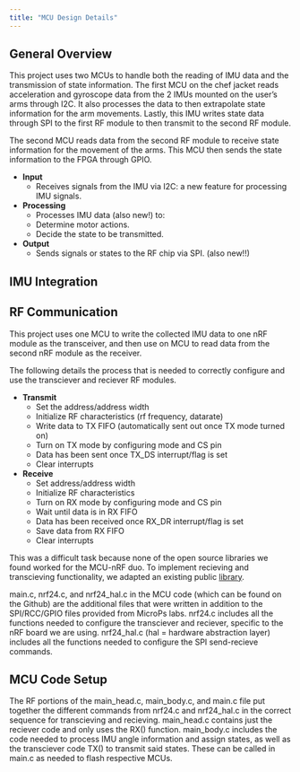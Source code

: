 ```yaml
---
title: "MCU Design Details"
---
```


## General Overview
This project uses two MCUs to handle both the reading of IMU data and the transmission of state information. The first MCU on the chef jacket reads acceleration and gyroscope data from the 2 IMUs mounted on the user’s arms through I2C. It also processes the data to then extrapolate state information for the arm movements. Lastly, this IMU writes state data through SPI to the first RF module to then transmit to the second RF module. 

The second MCU reads data from the second RF module to receive state information for the movement of the arms. This MCU then sends the state information to the FPGA through GPIO.

- **Input**
  - Receives signals from the IMU via I2C:  a new feature for processing IMU signals.

- **Processing**
    - Processes IMU data (also new!) to:
    - Determine motor actions. 
    - Decide the state to be transmitted.

- **Output**
  - Sends signals or states to the RF chip via SPI. (also new!!)

## IMU Integration

## RF Communication 
This project uses one MCU to write the collected IMU data to one nRF module as the transceiver, and then use on MCU to read data from the second nRF module as the receiver.

The following details the process that is needed to correctly configure and use the transciever and reciever RF modules.

- **Transmit**
	-	Set the address/address width
	-	Initialize RF characteristics (rf frequency, datarate)
	-	Write data to TX FIFO (automatically sent out once TX mode turned on)
	-	Turn on TX mode by configuring mode and CS pin
	-	Data has been sent once TX_DS interrupt/flag is set
	-	Clear interrupts

- **Receive**
	-	Set address/address width
	-	Initialize RF characteristics
	-	Turn on RX mode by configuring mode and CS pin
	-	Wait until data is in RX FIFO
	-	Data has been received once RX_DR interrupt/flag is set
	-	Save data from RX FIFO
	-	Clear interrupts


This was a difficult task because none of the open source libraries we found worked for the MCU-nRF duo. To implement recieving and transcieving functionality, we adapted an existing public [library](https://github.com/LonelyWolf/stm32/blob/master/nrf24l01/README.MD). 

main.c, nrf24.c, and nrf24_hal.c in the MCU code (which can be found on the Github) are the additional files that were written in addition to the SPI/RCC/GPIO files provided from MicroPs labs. nrf24.c includes all the functions needed to configure the transciever and reciever, specific to the nRF board we are using. nrf24_hal.c (hal = hardware abstraction layer) includes all the functions needed to configure the SPI send-recieve commands. 

## MCU Code Setup

The RF portions of the main_head.c, main_body.c, and main.c file put together the different commands from nrf24.c and nrf24_hal.c in the correct sequence for transcieving and recieving. main_head.c contains just the reciever code and only uses the RX() function. main_body.c includes the code needed to process IMU angle information and assign states, as well as the transciever code TX() to transmit said states. These can be called in main.c as needed to flash respective MCUs.
